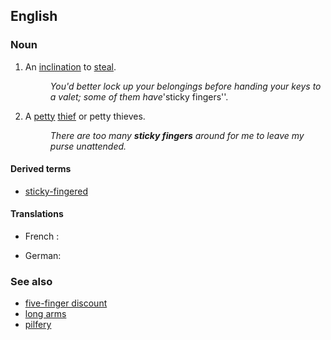 ==English==

===Noun===
{{en-plural noun|head=[[sticky]] [[fingers]]}} 

# {{context|idiomatic|lang=en}} An [[inclination]] to [[steal]].
#: ''You'd better lock up your belongings before handing your keys to a valet; some of them have '''sticky fingers''. 
# {{context|idiomatic|lang=en}} A [[petty]] [[thief]] or petty thieves. 
#: ''There are too many '''sticky fingers''' around for me to leave my purse unattended.''

====Derived terms====
* [[sticky-fingered]]

====Translations====
{{trans-top|petty thief}}
* French : {{t+|fr|chapardeur|m}}
{{trans-mid}}
* German: {{t+|de|Langfinger|m}}
{{trans-bottom}}

===See also===
* [[five-finger discount]]
* [[long arms]]
* [[pilfery]]